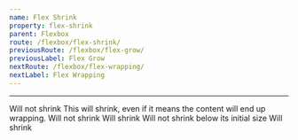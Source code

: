 ```yaml
---
name: Flex Shrink
property: flex-shrink
parent: Flexbox
route: /flexbox/flex-shrink/
previousRoute: /flexbox/flex-grow/
previousLabel: Flex Grow
nextRoute: /flexbox/flex-wrapping/
nextLabel: Flex Wrapping
---
```


<UtilityInfo pattern="flex-shrink{-variant?}" themeProperty="flexShrink" />

---

<Grid>
  <InfoBox caption="Shrink" pattern="flex-shrink">
    <Box className="text-sm flex bg-gray-200 p-1 rounded mb-2 text-center">
      <Box className="flex-none p-2 bg-gray-500 rounded-sm text-gray-100 m-1">
        Will not shrink
      </Box>
      <Box className="flex-shrink p-2 bg-gray-600 rounded-sm text-gray-100 m-1">
        This will shrink, even if it means the content will end up wrapping.
      </Box>
      <Box className="flex-none p-2 bg-gray-500 rounded-sm text-gray-100 m-1">
        Will not shrink
      </Box>
    </Box>
  </InfoBox>
  <InfoBox caption="No Shrink" pattern="flex-no-shrink">
    <Box className="text-sm flex bg-gray-200 p-1 rounded mb-2 text-center">
      <Box className="flex-shrink p-2 bg-gray-500 rounded-sm text-gray-100 m-1">
        Will shrink
      </Box>
      <Box className="flex-shrink-0 p-2 bg-gray-600 rounded-sm text-gray-100 m-1">
        Will not shrink below its initial size
      </Box>
      <Box className="flex-shrink p-2 bg-gray-500 rounded-sm text-gray-100 m-1">
        Will shrink
      </Box>
    </Box>
  </InfoBox>
</Grid>
